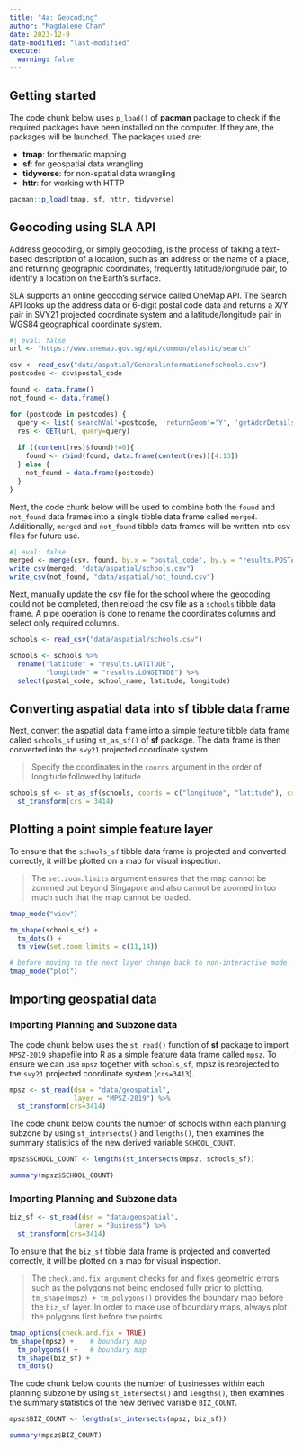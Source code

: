 ```yaml
---
title: "4a: Geocoding"
author: "Magdalene Chan"
date: 2023-12-9
date-modified: "last-modified"
execute: 
  warning: false
---
```


## Getting started

The code chunk below uses `p_load()` of **pacman** package to check if the required packages have been installed on the computer. If they are, the packages will be launched. The packages used are:

-   **tmap**: for thematic mapping
-   **sf**: for geospatial data wrangling
-   **tidyverse**: for non-spatial data wrangling
-   **httr**: for working with HTTP

```r
pacman::p_load(tmap, sf, httr, tidyverse)
```

## Geocoding using SLA API

Address geocoding, or simply geocoding, is the process of taking a text-based description of a location, such as an address or the name of a place, and returning geographic coordinates, frequently latitude/longitude pair, to identify a location on the Earth's surface. 

SLA supports an online geocoding service called OneMap API. The Search API looks up the address data or 6-digit postal code data and returns a X/Y pair in SVY21 projected coordinate system and a latitude/longitude pair in WGS84 geographical coordinate system.  

```r
#| eval: false
url <- "https://www.onemap.gov.sg/api/common/elastic/search"

csv <- read_csv("data/aspatial/Generalinformationofschools.csv")
postcodes <- csv$postal_code

found <- data.frame()
not_found <- data.frame()

for (postcode in postcodes) {
  query <- list('searchVal'=postcode, 'returnGeom'='Y', 'getAddrDetails'='Y', 'pageNum'='1')
  res <- GET(url, query=query)
  
  if ((content(res)$found)!=0){
    found <- rbind(found, data.frame(content(res))[4:13])
  } else {
    not_found = data.frame(postcode)
  }
}

```

Next, the code chunk below will be used to combine both the `found` and `not_found` data frames into a single tibble data frame called `merged`. Additionally, `merged` and `not_found` tibble data frames will be written into csv files for future use. 

```r
#| eval: false
merged <- merge(csv, found, by.x = "postal_code", by.y = "results.POSTAL", all = T)
write_csv(merged, "data/aspatial/schools.csv")
write_csv(not_found, "data/aspatial/not_found.csv")
```

Next, manually update the csv file for the school where the geocoding could not be completed, then reload the csv file as a `schools` tibble data frame. A pipe operation is done to rename the coordinates columns and select only required columns.

```r
schools <- read_csv("data/aspatial/schools.csv")

schools <- schools %>%
  rename("latitude" = "results.LATITUDE",
         "longitude" = "results.LONGITUDE") %>%
  select(postal_code, school_name, latitude, longitude)
```

## Converting aspatial data into sf tibble data frame

Next, convert the aspatial data frame into a simple feature tibble data frame called `schools_sf` using `st_as_sf()` of **sf** package. The data frame is then converted into the `svy21` projected coordinate system. 

> Specify the coordinates in the `coords` argument in the order of longitude followed by latitude. 

```r
schools_sf <- st_as_sf(schools, coords = c("longitude", "latitude"), crs = st_crs(4326)) %>%
  st_transform(crs = 3414)
```

## Plotting a point simple feature layer

To ensure that the `schools_sf` tibble data frame is projected and converted correctly, it will be plotted on a map for visual inspection. 

> The `set.zoom.limits` argument ensures that the map cannot be zommed out beyond Singapore and also cannot be zoomed in too much such that the map cannot be loaded. 

```r
tmap_mode("view")

tm_shape(schools_sf) +
  tm_dots() + 
  tm_view(set.zoom.limits = c(11,14))

# before moving to the next layer change back to non-interactive mode
tmap_mode("plot") 
```

## Importing geospatial data

### Importing Planning and Subzone data

The code chunk below uses the `st_read()` function of **sf** package to import `MPSZ-2019` shapefile into R as a simple feature data frame called `mpsz`. To ensure we can use `mpsz` together with `schools_sf`, mpsz is reprojected to the `svy21` projected coordinate system (`crs=3413`).

```r
mpsz <- st_read(dsn = "data/geospatial", 
                layer = "MPSZ-2019") %>%
  st_transform(crs=3414)
```

The code chunk below counts the number of schools within each planning subzone by using `st_intersects()` and `lengths()`, then examines the summary statistics of the new derived variable `SCHOOL_COUNT`. 

```r
mpsz$SCHOOL_COUNT <- lengths(st_intersects(mpsz, schools_sf))

summary(mpsz$SCHOOL_COUNT)
```

### Importing Planning and Subzone data

```r
biz_sf <- st_read(dsn = "data/geospatial", 
                layer = "Business") %>%
  st_transform(crs=3414)
```

To ensure that the `biz_sf` tibble data frame is projected and converted correctly, it will be plotted on a map for visual inspection. 

> The `check.and.fix argument` checks for and fixes geometric errors such as the polygons not being enclosed fully prior to plotting. 
> `tm_shape(mpsz) + tm_polygons()` provides the boundary map before the `biz_sf` layer.
> In order to make use of boundary maps, always plot the polygons first before the points. 

```r
tmap_options(check.and.fix = TRUE)
tm_shape(mpsz) +    # boundary map
  tm_polygons() +   # boundary map
  tm_shape(biz_sf) +
  tm_dots()
```

The code chunk below counts the number of businesses within each planning subzone by using `st_intersects()` and `lengths()`, then examines the summary statistics of the new derived variable `BIZ_COUNT`. 

```r
mpsz$BIZ_COUNT <- lengths(st_intersects(mpsz, biz_sf))

summary(mpsz$BIZ_COUNT)
```